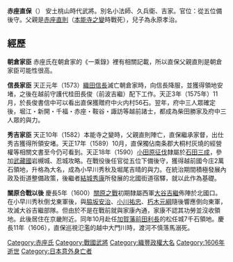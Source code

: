 {{unreferenced|time=2010-04-15T17:33:12+00:00}}
{{japanese|japanese=赤座 直保|kana=あかざ なおやす|romaji=Asaza Naoyasu}}

'''赤座直保'''（{{bd|？||1606年|catIdx=Asaza Naoyasu}}） 安土桃山時代武將。別名小法師、久兵衛、吉家。官位：從五位備後守。父親是[[赤座直則|赤座直則]]（[[本能寺之變|本能寺之變]]時戰死），兒子為永原孝治。

== 經歷 ==
'''朝倉家臣'''
赤座氏在朝倉家的《一乘錄》裡有相關記載，所以直保父親直則是朝倉家臣可能性很高。

'''信長家臣'''
天正元年（1573）[[織田信長|織田信長]]滅亡朝倉家時，向信長降服，並獲得領地安堵，之後在越前守護代桂田長俊（前波吉繼）配下工作。天正3年（1575年）11月，於長俊書信中可以看出直保獲贈府中火内村56石。翌年，府中三人眾確定後，堀江・新開・千福・赤座・鞍谷・諏訪等越前諸士，都成為柴田勝家及府中三人眾的與力。

'''秀吉家臣'''
天正10年（1582）本能寺之變時，父親直則陣亡，直保繼承家督，出仕秀吉獲得所領安堵。天正17年（1589）10月，直保獨佔南条郡大桐村灰燒的經營權等相關文書至今仍可看到。天正18年（1590）[[小田原征伐|小田原征伐]]隸屬於[[石田三成|石田三成]]，參加[[武藏國|武藏國]]岩槻城、忍城攻略。在戰役後任官從五位下備後守，獲得越前國今庄2萬石領地，升格為大名，成為小早川秀秋及堀尾吉晴的與力。在統治期間積極發展內政及街道整備政策，後繼者[[結城秀康|結城秀康]]所發展的北國街道宿驛，就以此作為基礎。

'''關原合戰以後'''
慶長5年（1600）[[關原之戰|關原之戰]]初期隸屬西軍[[大谷吉繼|大谷吉繼]]佈陣於北國口。在小早川秀秋倒戈東軍後，與[[脇坂安治|脇坂安治]]、[[小川祐忠|小川祐忠]]、[[朽木元綱|朽木元綱]]隨後響應倒向東軍，攻滅大谷吉繼部隊。但由於不是在戰前就與家康內通，家康不認其功勞並沒收領地。此後居住在京畿附近。同年10月赴任[[加賀藩|加賀藩]][[前田利長|前田利長]]的松任城7千石領地。慶長11年（1606），直保巡視氾濫的越中大門川時，渡河不慎落馬溺死。

{{DEFAULTSORT:Asaza Naoyasu}}

[[Category:赤座氏|Category:赤座氏]]
[[Category:戰國武將|Category:戰國武將]]
[[Category:織豐政權大名|Category:織豐政權大名]]
[[Category:1606年逝世|Category:1606年逝世]]
[[Category:日本意外身亡者|Category:日本意外身亡者]]